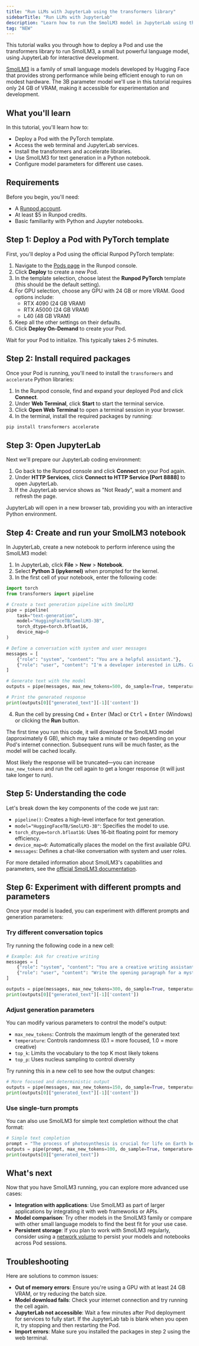 ```yaml
---
title: "Run LLMs with JupyterLab using the transformers library"
sidebarTitle: "Run LLMs with JupyterLab"
description: "Learn how to run the SmolLM3 model in JupyterLab using the transformers library."
tag: "NEW"
---
```


This tutorial walks you through how to deploy a Pod and use the transformers library to run SmolLM3, a small but powerful language model, using JupyterLab for interactive development.

[SmolLM3](https://huggingface.co/docs/transformers/en/model_doc/smollm3) is a family of small language models developed by Hugging Face that provides strong performance while being efficient enough to run on modest hardware. 
The 3B parameter model we'll use in this tutorial requires only 24 GB of VRAM, making it accessible for experimentation and development.

## What you'll learn

In this tutorial, you'll learn how to:

- Deploy a Pod with the PyTorch template.
- Access the web terminal and JupyterLab services.
- Install the transformers and accelerate libraries.
- Use SmolLM3 for text generation in a Python notebook.
- Configure model parameters for different use cases.

## Requirements

Before you begin, you'll need:

- A [Runpod account](/get-started/manage-accounts).
- At least $5 in Runpod credits.
- Basic familiarity with Python and Jupyter notebooks.

## Step 1: Deploy a Pod with PyTorch template

First, you'll deploy a Pod using the official Runpod PyTorch template:

1. Navigate to the [Pods page](https://console.runpod.io/pods) in the Runpod console.
2. Click **Deploy** to create a new Pod.
3. In the template selection, choose latest the **Runpod PyTorch** template (this should be the default setting).
4. For GPU selection, choose any GPU with 24 GB or more VRAM. Good options include:
   - RTX 4090 (24 GB VRAM)
   - RTX A5000 (24 GB VRAM) 
   - L40 (48 GB VRAM)
5. Keep all the other settings on their defaults.
6. Click **Deploy On-Demand** to create your Pod.

Wait for your Pod to initialize. This typically takes 2-5 minutes.

## Step 2: Install required packages

Once your Pod is running, you'll need to install the `transformers` and `accelerate` Python libraries:

1. In the Runpod console, find and expand your deployed Pod and click **Connect**.
2. Under **Web Terminal**, click **Start** to start the terminal service.
2. Click **Open Web Terminal** to open a terminal session in your browser.
3. In the terminal, install the required packages by running:

```bash
pip install transformers accelerate
```

## Step 3: Open JupyterLab

Next we'll prepare our JupyterLab coding environment:

1. Go back to the Runpod console and click **Connect** on your Pod again.
2. Under **HTTP Services**, click **Connect to HTTP Service [Port 8888]** to open JupyterLab.
3. If the JupyterLab service shows as "Not Ready", wait a moment and refresh the page.

JupyterLab will open in a new browser tab, providing you with an interactive Python environment.

## Step 4: Create and run your SmolLM3 notebook

In JupyterLab, create a new notebook to perform inference using the SmolLM3 model:

1. In JupyterLab, click **File** > **New** > **Notebook**.
2. Select **Python 3 (ipykernel)** when prompted for the kernel.
3. In the first cell of your notebook, enter the following code:

```python
import torch
from transformers import pipeline

# Create a text generation pipeline with SmolLM3
pipe = pipeline(
    task="text-generation",
    model="HuggingFaceTB/SmolLM3-3B",
    torch_dtype=torch.bfloat16,
    device_map=0
)

# Define a conversation with system and user messages
messages = [
    {"role": "system", "content": "You are a helpful assistant."},
    {"role": "user", "content": "I'm a developer interested in LLMs. Can you suggest some research topics to get started?"},
]

# Generate text with the model
outputs = pipe(messages, max_new_tokens=500, do_sample=True, temperature=0.7, top_k=50, top_p=0.95)

# Print the generated response
print(outputs[0]["generated_text"][-1]['content'])
```

4. Run the cell by pressing <kbd>Cmd</kbd> + <kbd>Enter</kbd> (Mac) or <kbd>Ctrl</kbd> + <kbd>Enter</kbd> (Windows) or clicking the **Run** button.

The first time you run this code, it will download the SmolLM3 model (approximately 6 GB), which may take a minute or two depending on your Pod's internet connection. Subsequent runs will be much faster, as the model will be cached locally.

Most likely the response will be truncated—you can increase `max_new_tokens` and run the cell again to get a longer response (it will just take longer to run).

## Step 5: Understanding the code

Let's break down the key components of the code we just ran:

- `pipeline()`: Creates a high-level interface for text generation.
- `model="HuggingFaceTB/SmolLM3-3B"`: Specifies the model to use.
- `torch_dtype=torch.bfloat16`: Uses 16-bit floating point for memory efficiency.
- `device_map=0`: Automatically places the model on the first available GPU.
- `messages`: Defines a chat-like conversation with system and user roles.

For more detailed information about SmolLM3's capabilities and parameters, see the [official SmolLM3 documentation](https://huggingface.co/docs/transformers/en/model_doc/smollm3?usage=Pipeline#transformers.SmolLM3Model).


## Step 6: Experiment with different prompts and parameters

Once your model is loaded, you can experiment with different prompts and generation parameters:

### Try different conversation topics

Try running the following code in a new cell:

```python
# Example: Ask for creative writing
messages = [
    {"role": "system", "content": "You are a creative writing assistant."},
    {"role": "user", "content": "Write the opening paragraph for a mystery story that begins in a library after closing time."},
]

outputs = pipe(messages, max_new_tokens=300, do_sample=True, temperature=0.8)
print(outputs[0]["generated_text"][-1]['content'])
```

### Adjust generation parameters

You can modify various parameters to control the model's output:

- `max_new_tokens`: Controls the maximum length of the generated text
- `temperature`: Controls randomness (0.1 = more focused, 1.0 = more creative)
- `top_k`: Limits the vocabulary to the top K most likely tokens
- `top_p`: Uses nucleus sampling to control diversity

Try running this in a new cell to see how the output changes:

```python
# More focused and deterministic output
outputs = pipe(messages, max_new_tokens=150, do_sample=True, temperature=0.3, top_p=0.9)
print(outputs[0]["generated_text"][-1]['content'])
```

### Use single-turn prompts

You can also use SmolLM3 for simple text completion without the chat format:

```python
# Simple text completion
prompt = "The process of photosynthesis is crucial for life on Earth because it allows plants to convert"
outputs = pipe(prompt, max_new_tokens=100, do_sample=True, temperature=0.3)
print(outputs[0]["generated_text"])
```

## What's next

Now that you have SmolLM3 running, you can explore more advanced use cases:

- **Integration with applications**: Use SmolLM3 as part of larger applications by integrating it with web frameworks or APIs.
- **Model comparison**: Try other models in the SmolLM3 family or compare with other small language models to find the best fit for your use case.
- **Persistent storage**: If you plan to work with SmolLM3 regularly, consider using a [network volume](/pods/storage/create-network-volumes) to persist your models and notebooks across Pod sessions.

## Troubleshooting

Here are solutions to common issues:

- **Out of memory errors**: Ensure you're using a GPU with at least 24 GB VRAM, or try reducing the batch size.
- **Model download fails**: Check your internet connection and try running the cell again.
- **JupyterLab not accessible**: Wait a few minutes after Pod deployment for services to fully start. If the JupyterLab tab is blank when you open it, try stopping and then restarting the Pod.
- **Import errors**: Make sure you installed the packages in step 2 using the web terminal.